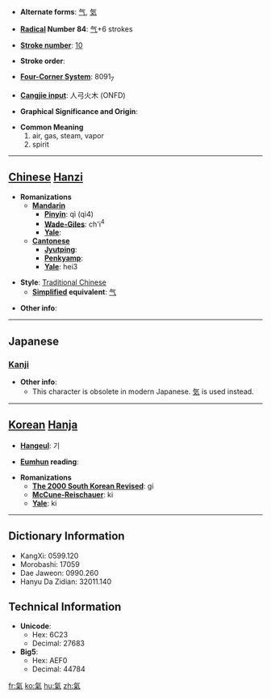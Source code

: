 * '''Alternate forms''': [[气]], [[気]]

* '''[[Wiktionary:Chinese radical index| Radical]] Number 84''': [[Wiktionary:Chinese radical index 气|气]]+6 strokes

* '''[[Wiktionary:Chinese total strokes index|Stroke number]]''': [[Wiktionary:Chinese total strokes index 10|10]]

* '''Stroke order''': 

* '''[[Wiktionary:Chinese four corner index|Four-Corner System]]''': 8091<sub>7</sub>

* '''[[Wiktionary:Chinese Cangjie index|Cangjie input]]''': 人弓火木 (ONFD)

* '''Graphical Significance and Origin''': 

* '''Common Meaning'''
*#air, gas, steam, vapor
*# spirit


----

== [[Chinese]] [[Hanzi]] ==

* '''Romanizations'''
** '''[[Mandarin]]'''
*** '''[[Pinyin]]''': qì (qi4)
*** '''[[Wade-Giles]]''': ch'i<sup>4</sup>
*** '''[[Yale]]''': 
** '''[[Cantonese]]'''
*** '''[[Jyutping]]''':
*** '''[[Penkyamp]]''': 
*** '''[[Yale]]''': hei3

* '''Style''': [[Traditional Chinese]] 
** '''[[Simplified Chinese|Simplified]] equivalent''': [[气]]

* '''Other info''': 

----

==Japanese==
===[[Kanji]]===
{{kanji|on readings=[[き]] (ki), [[け]] (ke)
|kun readings=[[いき]] (iki)
}}

* '''Other info''':  
** This character is obsolete in modern Japanese. [[気]] is used instead.
----

== [[Korean]] [[Hanja]] ==

* '''[[Hangeul]]''': 기

* '''[[Eumhun]] reading''': 

* '''Romanizations'''
** '''[[The 2000 South Korean Revised Romanization|The 2000 South Korean Revised]]''': gi
** '''[[McCune-Reischauer]]''': ki
** '''[[Yale]]''': ki

----

== Dictionary Information ==

* KangXi: 0599.120
* Morobashi: 17059
* Dae Jaweon: 0990.260
* Hanyu Da Zidian: 32011.140

== Technical Information ==

* '''Unicode''':
** Hex: 6C23
** Decimal: 27683
* '''Big5''':
** Hex: AEF0
** Decimal: 44784

[[fr:氣]]
[[ko:氣]]
[[hu:氣]]
[[zh:氣]]